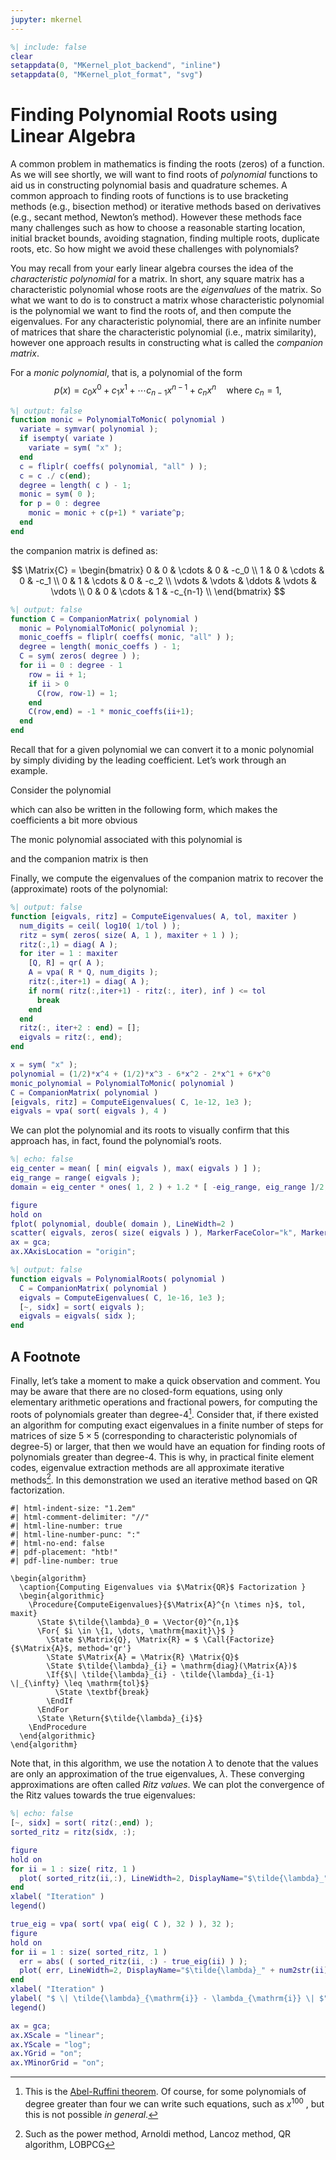 ```yaml
---
jupyter: mkernel
---
```


```matlab
%| include: false
clear
setappdata(0, "MKernel_plot_backend", "inline")
setappdata(0, "MKernel_plot_format", "svg")
```

# Finding Polynomial Roots using Linear Algebra
A common problem in mathematics is finding the roots (zeros) of a function.
As we will see shortly, we will want to find roots of *polynomial* functions to aid us in constructing polynomial basis and quadrature schemes.
A common approach to finding roots of functions is to use bracketing methods (e.g., bisection method) or iterative methods based on derivatives (e.g., secant method, Newton's method).
However these methods face many challenges such as how to choose a reasonable starting location, initial bracket bounds, avoiding stagnation, finding multiple roots, duplicate roots, etc.
So how might we avoid these challenges with polynomials?

You may recall from your early linear algebra courses the idea of the *characteristic polynomial* for a matrix.
In short, any square matrix has a characteristic polynomial whose roots are the *eigenvalues* of the matrix.
So what we want to do is to construct a matrix whose characteristic polynomial is the polynomial we want to find the roots of, and then compute the eigenvalues.
For any characteristic polynomial, there are an infinite number of matrices that share the characteristic polynomial (i.e., matrix similarity), however one approach results in constructing what is called the *companion matrix*.

For a *monic polynomial*, that is, a polynomial of the form
$$
p(x) = c_0 x^0 + c_1 x^1 + \cdots c_{n-1} x^{n-1} + c_n x^n \quad \mathrm{where} \ c_n = 1,
$$

```matlab
%| output: false
function monic = PolynomialToMonic( polynomial )
  variate = symvar( polynomial );
  if isempty( variate )
    variate = sym( "x" );
  end
  c = fliplr( coeffs( polynomial, "all" ) );
  c = c ./ c(end);
  degree = length( c ) - 1;
  monic = sym( 0 );
  for p = 0 : degree
    monic = monic + c(p+1) * variate^p;
  end
end
```

the companion matrix is defined as:

$$
\Matrix{C} =
\begin{bmatrix}
    0      & 0      & \cdots & 0      & -c_0     \\
    1      & 0      & \cdots & 0      & -c_1     \\
    0      & 1      & \cdots & 0      & -c_2     \\
    \vdots & \vdots & \ddots & \vdots & \vdots   \\
    0      & 0      & \cdots & 1      & -c_{n-1} \\
\end{bmatrix}
$$

```matlab
%| output: false
function C = CompanionMatrix( polynomial )
  monic = PolynomialToMonic( polynomial );
  monic_coeffs = fliplr( coeffs( monic, "all" ) );
  degree = length( monic_coeffs ) - 1;
  C = sym( zeros( degree ) );
  for ii = 0 : degree - 1
    row = ii + 1;
    if ii > 0
      C(row, row-1) = 1;
    end
    C(row,end) = -1 * monic_coeffs(ii+1);
  end
end
```

Recall that for a given polynomial we can convert it to a monic polynomial by simply dividing by the leading coefficient.
Let's work through an example.

Consider the polynomial
```{=latex}
\begin{equation}
    p(x) = \frac{x^4}{2} + \frac{x^3}{2} - 6x^2 - 2x + 6
\end{equation}
```

which can also be written in the following form, which makes the coefficients a bit more obvious

```{=latex}
\begin{equation}
    p(x) = \frac{1}{2}x^4 + \frac{1}{2}x^3 - 6x^2 - 2x^1 + 6x^0
\end{equation}
```

The monic polynomial associated with this polynomial is

```{=latex}
\begin{equation}
    p(x) = 1x^4 + 1x^3 - 12x^2 - 4x^1 + 12x^0
\end{equation}
```

and the companion matrix is then

```{=latex}
\begin{equation}
    \Matrix{C} =
    \begin{bmatrix}
        0 & 0 & 0 & -12 \\
        1 & 0 & 0 &   4 \\
        0 & 1 & 0 &  12 \\
        0 & 0 & 1 &  -1 \\
    \end{bmatrix}
\end{equation}
```

Finally, we compute the eigenvalues of the companion matrix to recover the (approximate) roots of the polynomial:

```{=latex}
\begin{equation*}
    \lambda( \Matrix{C} ) \approx [ -3.70928, -1.19394, 0.903212, 3]
\end{equation*}
```

```matlab
%| output: false
function [eigvals, ritz] = ComputeEigenvalues( A, tol, maxiter )
  num_digits = ceil( log10( 1/tol ) );
  ritz = sym( zeros( size( A, 1 ), maxiter + 1 ) );
  ritz(:,1) = diag( A );
  for iter = 1 : maxiter
    [Q, R] = qr( A );
    A = vpa( R * Q, num_digits );
    ritz(:,iter+1) = diag( A );
    if norm( ritz(:,iter+1) - ritz(:, iter), inf ) <= tol
      break
    end
  end
  ritz(:, iter+2 : end) = [];
  eigvals = ritz(:, end);
end
```

```matlab
x = sym( "x" );
polynomial = (1/2)*x^4 + (1/2)*x^3 - 6*x^2 - 2*x^1 + 6*x^0
monic_polynomial = PolynomialToMonic( polynomial )
C = CompanionMatrix( polynomial )
[eigvals, ritz] = ComputeEigenvalues( C, 1e-12, 1e3 );
eigvals = vpa( sort( eigvals ), 4 )
```

We can plot the polynomial and its roots to visually confirm that this approach has, in fact, found the polynomial's roots.

```matlab
%| echo: false
eig_center = mean( [ min( eigvals ), max( eigvals ) ] );
eig_range = range( eigvals );
domain = eig_center * ones( 1, 2 ) + 1.2 * [ -eig_range, eig_range ]/2;

figure
hold on
fplot( polynomial, double( domain ), LineWidth=2 )
scatter( eigvals, zeros( size( eigvals ) ), MarkerFaceColor="k", MarkerEdgeColor="k" )
ax = gca;
ax.XAxisLocation = "origin";
```

```matlab
%| output: false
function eigvals = PolynomialRoots( polynomial )
  C = CompanionMatrix( polynomial )
  eigvals = ComputeEigenvalues( C, 1e-16, 1e3 );
  [~, sidx] = sort( eigvals );
  eigvals = eigvals( sidx );
end
```

## A Footnote

Finally, let's take a moment to make a quick observation and comment.
You may be aware that there are no closed-form equations, using only elementary arithmetic operations and fractional powers, for computing the roots of polynomials greater than degree-4[^1].
Consider that, if there existed an algorithm for computing exact eigenvalues in a finite number of steps for matrices of size $5\times5$ (corresponding to characteristic polynomials of degree-5) or larger, that then we would have an equation for finding roots of polynomials greater than degree-4.
This is why, in practical finite element codes, eigenvalue extraction methods are all approximate iterative methods[^2].
In this demonstration we used an iterative method based on QR factorization.

```pseudocode
#| html-indent-size: "1.2em"
#| html-comment-delimiter: "//"
#| html-line-number: true
#| html-line-number-punc: ":"
#| html-no-end: false
#| pdf-placement: "htb!"
#| pdf-line-number: true

\begin{algorithm}
  \caption{Computing Eigenvalues via $\Matrix{QR}$ Factorization }
  \begin{algorithmic}
    \Procedure{ComputeEigenvalues}{$\Matrix{A}^{n \times n}$, tol, maxit}
      \State $\tilde{\lambda}_0 = \Vector{0}^{n,1}$
      \For{ $i \in \{1, \dots, \mathrm{maxit}\}$ }
        \State $\Matrix{Q}, \Matrix{R} = $ \Call{Factorize}{$\Matrix{A}$, method='qr'}
        \State $\Matrix{A} = \Matrix{R} \Matrix{Q}$
        \State $\tilde{\lambda}_{i} = \mathrm{diag}(\Matrix{A})$
        \If{$\| \tilde{\lambda}_{i} - \tilde{\lambda}_{i-1} \|_{\infty} \leq \mathrm{tol}$}
          \State \textbf{break}
        \EndIf
      \EndFor
      \State \Return{$\tilde{\lambda}_{i}$}
    \EndProcedure
  \end{algorithmic}
\end{algorithm}
```

Note that, in this algorithm, we use the notation $\tilde{\lambda}$ to denote that the values are only an approximation of the true eigenvalues, $\lambda$.
These converging approximations are often called *Ritz values*.
We can plot the convergence of the Ritz values towards the true eigenvalues:

```matlab
%| echo: false
[~, sidx] = sort( ritz(:,end) );
sorted_ritz = ritz(sidx, :);

figure
hold on
for ii = 1 : size( ritz, 1 )
  plot( sorted_ritz(ii,:), LineWidth=2, DisplayName="$\tilde{\lambda}_" + num2str(ii) + "$" )
end
xlabel( "Iteration" )
legend()

true_eig = vpa( sort( vpa( eig( C ), 32 ) ), 32 );
figure
hold on
for ii = 1 : size( sorted_ritz, 1 )
  err = abs( ( sorted_ritz(ii, :) - true_eig(ii) ) );
  plot( err, LineWidth=2, DisplayName="$\tilde{\lambda}_" + num2str(ii) + "$" )
end
xlabel( "Iteration" )
ylabel( "$ \| \tilde{\lambda}_{\mathrm{i}} - \lambda_{\mathrm{i}} \| $" )
legend()

ax = gca;
ax.XScale = "linear";
ax.YScale = "log";
ax.YGrid = "on";
ax.YMinorGrid = "on";
```

[^1]: This is the [Abel-Ruffini theorem](https://en.wikipedia.org/wiki/Abel%E2%80%93Ruffini_theorem).
Of course, for some polynomials of degree greater than four we can write such equations, such as $x^{100}$ , but this is not possible *in general*.
[^2]:  Such as the power method, Arnoldi method, Lancoz method, QR algorithm, LOBPCG